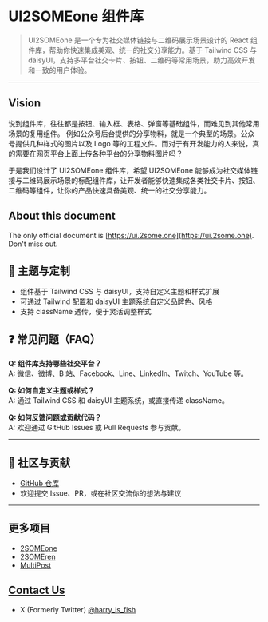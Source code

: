 # UI2SOMEone 组件库

> UI2SOMEone 是一个专为社交媒体链接与二维码展示场景设计的 React 组件库，帮助你快速集成美观、统一的社交分享能力。基于 Tailwind CSS 与 daisyUI，支持多平台社交卡片、按钮、二维码等常用场景，助力高效开发和一致的用户体验。

---

## Vision

说到组件库，往往都是按钮、输入框、表格、弹窗等基础组件，而难见到其他常用场景的复用组件。
例如公众号后台提供的分享物料，就是一个典型的场景。公众号提供几种样式的图片以及 Logo 等的工程文件。而对于有开发能力的人来说，真的需要在网页平台上面上传各种平台的分享物料图片吗？

于是我们设计了 UI2SOMEone 组件库，希望 UI2SOMEone 能够成为社交媒体链接与二维码展示场景的标配组件库，让开发者能够快速集成各类社交卡片、按钮、二维码等组件，让你的产品快速具备美观、统一的社交分享能力。

## About this document

The only official document is [https://ui.2some.one](https://ui.2some.one). Don't miss out.

## 🎨 主题与定制

- 组件基于 Tailwind CSS 与 daisyUI，支持自定义主题和样式扩展
- 可通过 Tailwind 配置和 daisyUI 主题系统自定义品牌色、风格
- 支持 className 透传，便于灵活调整样式

## ❓ 常见问题（FAQ）

**Q: 组件库支持哪些社交平台？**  
A: 微信、微博、B 站、Facebook、Line、LinkedIn、Twitch、YouTube 等。

**Q: 如何自定义主题或样式？**  
A: 通过 Tailwind CSS 和 daisyUI 主题系统，或直接传递 className。

**Q: 如何反馈问题或贡献代码？**  
A: 欢迎通过 GitHub Issues 或 Pull Requests 参与贡献。

---

## 🤝 社区与贡献

- [GitHub 仓库](https://github.com/leaperone/ui2someone)
- 欢迎提交 Issue、PR，或在社区交流你的想法与建议

---

## 更多项目

- [2SOMEone](https://2some.one)
- [2SOMEren](https://2some.ren)
- [MultiPost](https://multipost.app)

## [Contact Us](https://docs.multipost.app/zh/docs/user-guide/contact-us)

- X (Formerly Twitter) [@harry_is_fish](https://x.com/harry_is_fish)
